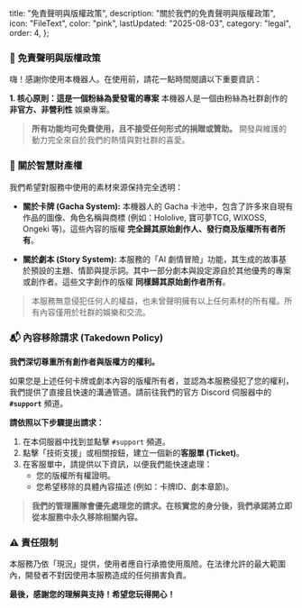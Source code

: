  title: "免責聲明與版權政策",
  description: "關於我們的免責聲明與版權政策",
  icon: "FileText",
  color: "pink",
  lastUpdated: "2025-08-03",
  category: "legal",
  order: 4,
};

### 📜 **免責聲明與版權政策**

嗨！感謝你使用本機器人。在使用前，請花一點時間閱讀以下重要資訊：

**1. 核心原則：這是一個粉絲為愛發電的專案**
本機器人是一個由粉絲為社群創作的 **非官方、非營利性** 娛樂專案。
> **所有功能均可免費使用，且不接受任何形式的捐贈或贊助。**
開發與維護的動力完全來自於我們的熱情與對社群的喜愛。

### 🤖 **關於智慧財產權**

我們希望對服務中使用的素材來源保持完全透明：

*   **關於卡牌 (Gacha System):**
    本機器人的 Gacha 卡池中，包含了許多來自現有作品的圖像、角色名稱與商標 (例如：Hololive, 寶可夢TCG, WIXOSS, Ongeki 等)。這些內容的版權 **完全歸其原始創作人、發行商及版權所有者所有**。

*   **關於劇本 (Story System):**
    本服務的「AI 劇情冒險」功能，其生成的故事基於預設的主題、情節與提示詞。其中一部分劇本與設定源自於其他優秀的專案或創作者。這些文字創作的版權 **同樣歸其原始創作者所有**。

> 本服務無意侵犯任何人的權益，也未曾聲明擁有以上任何素材的所有權。所有內容僅用於社群的娛樂和交流。

### 📬 **內容移除請求 (Takedown Policy)**

**我們深切尊重所有創作者與版權方的權利。**

如果您是上述任何卡牌或劇本內容的版權所有者，並認為本服務侵犯了您的權利，我們提供了直接且快速的溝通管道。請前往我們的官方 Discord 伺服器中的 **`#support`** 頻道。

**請依照以下步驟提出請求：**
1.  在本伺服器中找到並點擊 `#support` 頻道。
2.  點擊「技術支援」或相關按鈕，建立一個新的**客服單 (Ticket)**。
3.  在客服單中，請提供以下資訊，以便我們能快速處理：
    *   您的版權所有權證明。
    *   您希望移除的具體內容描述 (例如：卡牌ID、劇本章節)。

> **我們的管理團隊會優先處理您的請求。在核實您的身分後，我們承諾將立即從本服務中永久移除相關內容。**

### ⚠️ **責任限制**

本服務乃依「現況」提供，使用者應自行承擔使用風險。在法律允許的最大範圍內，開發者不對因使用本服務造成的任何損害負責。

**最後，感謝您的理解與支持！希望您玩得開心！**